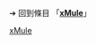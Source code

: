 {{LSR
|article = xMule
|latest_release_version = 1.13.7 RC1
|latest_release_date = {{Start date and age|2006|09|11}}
}}<noinclude>

➔ 回到條目 「'''[[xMule]]'''」
[[Category:最新穩定版模板|xMule]]
</noinclude>